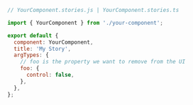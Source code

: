 ```js
// YourComponent.stories.js | YourComponent.stories.ts

import { YourComponent } from './your-component';

export default {
  component: YourComponent,
  title: 'My Story',
  argTypes: {
    // foo is the property we want to remove from the UI
    foo: {
      control: false,
    },
  },
};
```
